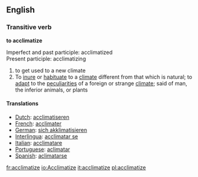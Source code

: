 ==English==
===Transitive verb===

'''to acclimatize'''

Imperfect and past participle: acclimatized<br>
Present participle: acclimatizing

#to get used to a new climate
#To [[inure]] or [[habituate]] to a [[climate]] different from that which is natural; to [[adapt]] to the [[peculiarities]] of a foreign or strange [[climate]]; said of man, the inferior animals, or plants
====Translations====
*[[Dutch]]: [[acclimatiseren]]
*[[French]]: [[acclimater]]
*[[German]]: [[sich akklimatisieren]]
*[[Interlingua]]: [[acclimatar se]]
*[[Italian]]: [[acclimatare]]
*[[Portuguese]]: [[aclimatar]]
*[[Spanish]]: [[aclimatarse]]

[[fr:acclimatize]]
[[io:Acclimatize]]
[[it:acclimatize]]
[[pl:acclimatize]]